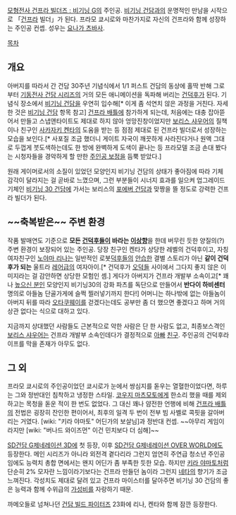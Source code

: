 [[모형전사 건프라 빌더즈 : 비기닝 G]]의 주인공. [[비기닝 건담]]과의 운명적인 만남을 시작으로 「[[건프라]] 빌더」가 된다. 프라모 쿄시로와 마찬가지로 자신의 건프라와 함께 성장하는 주인공 컨셉. 성우는 [[요나가 츠바사]].



[[목차]]

== 개요 ==
아버지를 따라서 간 건담 30주년 기념식에서 1/1 퍼스트 건담의 동상에 홀딱 반해 그로부터 [[기동전사 건담 시리즈]]의 거의 모든 애니메이션을 독파해 버리는 [[건덕후]]가 된다. 기념식 장소에서 [[비기닝 건담]]을 우연히 입수해[* 이게 좀 석연치 않은 과정을 거친다. 자세한 것은 [[비기닝 건담]] 항목 참고] [[건프라 배틀]]에 참가하게 되는데, 처음에는 대충 잡아뜯어서 만들고 스냅앤타이트도 제대로 하지 않아 엉망진창이었지만 [[보리스 샤우어]]의 질책이나 친구인 [[사카자키 켄타]]의 도움을 받는 등 점점 제대로 된 건프라 빌더로서 성장하는 모습을 보인다.[* 사포질 조금 했더니 게이트 자국이 깨끗하게 사라진다거나 원액 그대로 두껍게 붓도색하는데도 한 방에 완벽하게 도색이 끝나는 등 프라모델 조금 손대 봤다는 시청자들을 경악하게 할 만한 [[주인공 보정]]을 듬뿍 받았다.]

원래 게이머로서의 소질이 있었던 모양인지 비기닝 건담의 상태가 좋아짐에 따라 기체 감각이 달라지는 걸 곧바로 느꼈으며, 그런 부분들이 시너지 효과를 일으켜 업그레이드 기체인 [[비기닝 30 건담]]에 가서는 보리스의 [[포에버 건담]]과 맞짱을 뜰 정도로 강력한 건프라 빌더가 된다.


== ~~축복받은~~ 주변 환경 ==
작품 발매연도 기준으로 '''모든 [[건덕후]]들이 바라는 [[이상향]]'''을 한데 버무린 듯한 양질의(?) 주변 환경이 보장되어 있는 주인공. 당장 친구인 켄타가 상당한 레벨의 건덕후이고, 자칭 여자친구인 [[노야마 리나]]는 일반적인 로봇[[덕후]]들의 [[안습]]한 결별 스토리가 아닌 '''같이 건덕후가 되는''' 울트라 [[레어]]급의 여자아이.[* 건덕후가 [[오덕]]들 사이에서 그다지 좋지 않은 이미지라는 걸 감안하면 상당한 모험인 셈.] 게다가 아버지가 건프라 개발부 소속이고[* 꽤나 [[높으신 분]]인 모양인지 비기닝30의 강화 파츠를 독단으로 만들어서 '''반다이 하비센터''' 명의로 아들놈 단골가게에 슬쩍 찔러넣기까지 한다!] 어머니는 하나밖에 없는 아들놈이 아버지 뒤를 따라 [[오타쿠웨이]]를 걷겠다는데도 공부만 좀 더 했으면 좋겠다고 하며 거의 상관 없다는 식으로 대하고 있다.

지금까지 상대했던 사람들도 근본적으로 악한 사람은 단 한 사람도 없고, 최종보스격인 [[보리스 샤우어]]는 건프라 개발부 소속인데다가 결정적으로 [[아빠]] [[친구]]. 주인공의 건덕후라이프를 막을 존재가 아무도 없다.


== 그 외 ==
프라모 쿄시로의 주인공이었던 쿄시로가 눈에서 쌍심지를 돋우는 열혈한이었다면, 하루는 그와 정반대인 침착하고 냉정한 스타일. [[코우지 마츠모토]]에게 한소리 했을 때를 제외하고는 목청을 돋운 적이 한 번도 없었다. 그 대신 꽤나 얌전한 언행에 비해 [[건프라 배틀]]의 전법은 굉장히 잔인한 편이어서, 최후의 일격 두 번이 전부 빔 사벨로 콕핏을 갈아버리는 거였다. [wiki: "키라 야마토" 어딘가의 보살님]과 정반대 컨셉. ~~아무리 게임이라지만 [wiki: "버나드 와이즈먼" 이건 민치보다 더 심해]~~

[[SD건담 G제네레이션 3D]]에 첫 등장, 이후 [[SD건담 G제네레이션 OVER WORLD]]에도 등장한다. 메인 시리즈가 아니라 외전격 곁다리라 그런지 엄연히 주연급 청소년 주인공임에도 능력치 총합 면에서는 왠지 어딘가 좀 부족한 듯한 모습. 하지만 [[키라 야마토]]처럼 단순히 2% 모자란 느낌이라기보다는 건프라 만들던 놈이라 그런지 [[네타]]의 향기가 조금 느껴진다. 각성치도 제대로 달려 있고 건프라 마이스터를 달아주면 비기닝 30 건담의 좋은 능력과 함께 수위급의 [[가성비]]를 자랑하기 때문.

까메오들로 넘쳐나던 [[건담 빌드 파이터즈]] 23화에 리나, 켄타와 함께 잠깐 등장한다.
